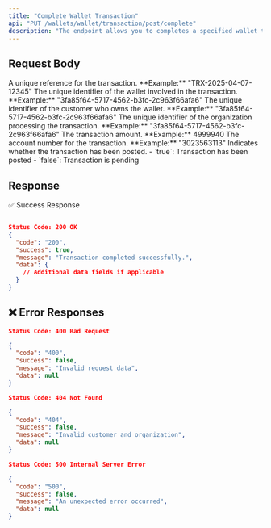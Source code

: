 ```yaml
---
title: "Complete Wallet Transaction"
api: "PUT /wallets/wallet/transaction/post/complete"
description: "The endpoint allows you to completes a specified wallet transaction."
---
```


## Request Body

<ParamField body="transactionReference" type="string">
  A unique reference for the transaction.
  **Example:** "TRX-2025-04-07-12345"
</ParamField>

<ParamField body="walletId" type="string" required>
  The unique identifier of the wallet involved in the transaction.
  **Example:** "3fa85f64-5717-4562-b3fc-2c963f66afa6"
</ParamField>

<ParamField body="customerId" type="string" required>
  The unique identifier of the customer who owns the wallet.
  **Example:** "3fa85f64-5717-4562-b3fc-2c963f66afa6"
</ParamField>

<ParamField body="organizationId" type="string" required>
  The unique identifier of the organization processing the transaction.
  **Example:** "3fa85f64-5717-4562-b3fc-2c963f66afa6"
</ParamField>

<ParamField body="amount" type="number" required>
  The transaction amount.
  **Example:** 4999940
</ParamField>

<ParamField body="accountNumber" type="string" required>
  The account number for the transaction.
  **Example:** "3023563113"
</ParamField>

<ParamField body="isPosted" type="boolean">
  Indicates whether the transaction has been posted.
  - `true`: Transaction has been posted
  - `false`: Transaction is pending
</ParamField>

## Response

✅ Success Response

```json

Status Code: 200 OK
{
  "code": "200",
  "success": true,
  "message": "Transaction completed successfully.",
  "data": {
    // Additional data fields if applicable
  }
}
```

## ❌ Error Responses

```json
Status Code: 400 Bad Request

{
  "code": "400",
  "success": false,
  "message": "Invalid request data",
  "data": null
}

Status Code: 404 Not Found

{
  "code": "404",
  "success": false,
  "message": "Invalid customer and organization",
  "data": null
}

Status Code: 500 Internal Server Error

{
  "code": "500",
  "success": false,
  "message": "An unexpected error occurred",
  "data": null
}
